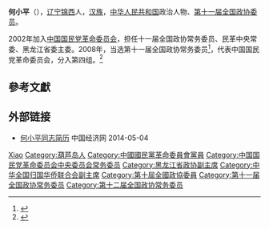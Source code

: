 '''何小平'''（{{bd|1949年|4月|}}），[[辽宁|辽宁]][[锦西|锦西]]人，[[汉族|汉族]]，[[中华人民共和国|中华人民共和国]]政治人物、[[第十一届全国政协委员|第十一届全国政协委员]]。

2002年加入[[中国国民党革命委员会|中国国民党革命委员会]]，担任十一届全国政协常务委员、民革中央常委、黑龙江省委主委。2008年，当选第十一届全国政协常务委员<ref>{{cite news|title=第十一届全国政协委员名单|url=http://www.indaa.com.cn/zt/2009qglh/zxzs/200903/t20090303_127573.html|accessdate=2013-04-09|newspaper=新华社北京1月25日电 中国人民政治协商会议第十一届全国委员会委员名单(共2237人，2008年1月25日政协第十届全国委员会常务委员会第二十次会议通过)|date=2008年1月25日|deadurl=yes|archiveurl=https://web.archive.org/web/20130928014403/http://www.indaa.com.cn/zt/2009qglh/zxzs/200903/t20090303_127573.html|archivedate=2013年9月28日}}</ref>，代表中国国民党革命委员会，分入第四组。<ref>{{cite news|title=全国政协信息-何小平|url=http://www.cppcc.gov.cn/CMS/wylibary/showJcwyxtInfoWylibary.action?tabJcwyxt.guid=11W0001220&wytype=wjwy|accessdate=2013-04-11|newspaper=全国政协委员会|archive-date=2019-03-12|archive-url=https://web.archive.org/web/20190312200706/http://www.cppcc.gov.cn/CMS/wylibary/showJcwyxtInfoWylibary.action?tabJcwyxt.guid=11W0001220&wytype=wjwy|dead-url=no}}</ref>

== 參考文獻 ==
{{reflist}}

== 外部链接 ==
* [http://district.ce.cn/newarea/sddy/201301/29/t20130129_24073165_3.shtml 何小平同志简历] {{Wayback|url=http://district.ce.cn/newarea/sddy/201301/29/t20130129_24073165_3.shtml |date=20190513003036 }} 中国经济网 2014-05-04

{{中华人民共和国政治人物小作品}}
{{中国国民党革命委员会第十届中央委员会}}
{{中国国民党革命委员会第十一届中央委员会}}
{{中国国民党革命委员会第十二届中央委员会}}
{{中华全国归国华侨联合会第七届委员会}}
{{中华全国归国华侨联合会第八届委员会}}

{{Authority control}}
{{DEFAULTSORT:He何}}
[[Category:何姓|Xiao]]
[[Category:葫芦岛人|Category:葫芦岛人]]
[[Category:中國國民黨革命委員會黨員|Category:中國國民黨革命委員會黨員]]
[[Category:中国国民党革命委员会中央委员会常务委员|Category:中国国民党革命委员会中央委员会常务委员]]
[[Category:黑龙江省政协副主席|Category:黑龙江省政协副主席]]
[[Category:中华全国归国华侨联合会副主席|Category:中华全国归国华侨联合会副主席]]
[[Category:第十屆全國政協委員|Category:第十屆全國政協委員]]
[[Category:第十一届全国政协常务委员|Category:第十一届全国政协常务委员]]
[[Category:第十二届全国政协常务委员|Category:第十二届全国政协常务委员]]